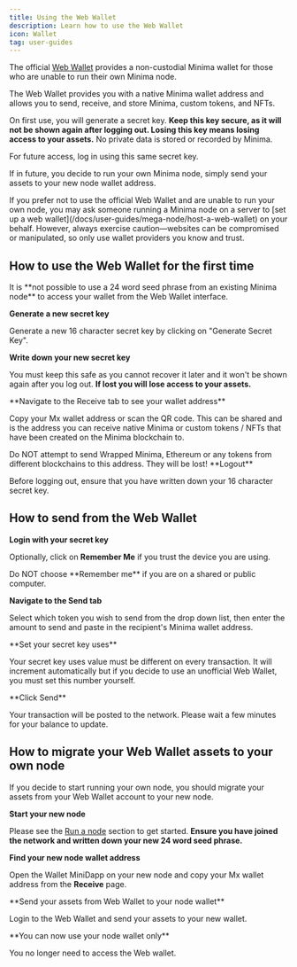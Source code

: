 ---
title: Using the Web Wallet
description: Learn how to use the Web Wallet
icon: Wallet    
tag: user-guides
---

The official [Web Wallet](https://wallet.minima.global) provides a non-custodial Minima wallet for those who are unable to run their own Minima node. 

The Web Wallet provides you with a native Minima wallet address and allows you to send, receive, and store Minima, custom tokens, and NFTs.

On first use, you will generate a secret key. **Keep this key secure, as it will not be shown again after logging out. Losing this key means losing access to your assets.** No private data is stored or recorded by Minima.

For future access, log in using this same secret key.

If in future, you decide to run your own Minima node, simply send your assets to your new node wallet address.

<ImageZoom
src="/img/publicwallet.png"
alt="Web Wallet"
width={500}
height={500}
/>


<Callout type="warn" title="Unofficial Web Wallets">
If you prefer not to use the official Web Wallet and are unable to run your own node, you may ask someone running a Minima node on a server to [set up a web wallet](/docs/user-guides/mega-node/host-a-web-wallet) on your behalf. However, always exercise caution—websites can be compromised or manipulated, so only use wallet providers you know and trust. 
</Callout>



## How to use the Web Wallet for the first time

<Callout type="warn" title="Existing node runners">
It is **not possible to use a 24 word seed phrase from an existing Minima node** to access your wallet from the Web Wallet interface. 
</Callout>

<Steps>
<Step>

**Generate a new secret key**

Generate a new 16 character secret key by clicking on "Generate Secret Key".

</Step>

<Step>

**Write down your new secret key**

You must keep this safe as you cannot recover it later and it won't be shown again after you log out. **If lost you will lose access to your assets.**

</Step>

<Step>
**Navigate to the Receive tab to see your wallet address**

Copy your Mx wallet address or scan the QR code. This can be shared and is the address you can receive native Minima or custom tokens / NFTs that have been created on the Minima blockchain to.

<Callout type="warn">
Do NOT attempt to send Wrapped Minima, Ethereum or any tokens from different blockchains to this address. They will be lost!
</Callout>

</Step>
<Step>
**Logout**

Before logging out, ensure that you have written down your 16 character secret key. 

</Step>
</Steps>


## How to send from the Web Wallet

<Steps>
<Step>

**Login with your secret key**

Optionally, click on **Remember Me** if you trust the device you are using. 

<Callout type="warn">
Do NOT choose **Remember me** if you are on a shared or public computer.
</Callout>

</Step>

<Step>

**Navigate to the Send tab**

Select which token you wish to send from the drop down list, then enter the amount to send and paste in the recipient's Minima wallet address.

</Step>

<Step>
**Set your secret key uses**

Your secret key uses value must be different on every transaction. It will increment automatically but if you decide to use an unofficial Web Wallet, you must set this number yourself.

</Step>

<Step>
**Click Send**

Your transaction will be posted to the network. Please wait a few minutes for your balance to update.

</Step>
</Steps>


## How to migrate your Web Wallet assets to your own node

If you decide to start running your own node, you should migrate your assets from your Web Wallet account to your new node. 

<Steps>
<Step>

**Start your new node**

Please see the [Run a node](/docs/run-a-node) section to get started. **Ensure you have joined the network and written down your new 24 word seed phrase.**

</Step>

<Step>

**Find your new node wallet address**

Open the Wallet MiniDapp on your new node and copy your Mx wallet address from the **Receive** page.
</Step>

<Step>
**Send your assets from Web Wallet to your node wallet**

Login to the Web Wallet and send your assets to your new wallet.

</Step>

<Step>
**You can now use your node wallet only**

You no longer need to access the Web wallet.

</Step>
</Steps>